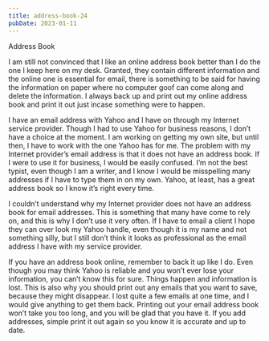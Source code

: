 ```yaml
---
title: address-book-24
pubDate: 2023-01-11
---
```


Address Book

I am still not convinced that I like an online address book better than I do the one I keep here on my desk. Granted, they contain different information and the online one is essential for email, there is something to be said for having the information on paper where no computer goof can come along and delete the information. I always back up and print out my online address book and print it out just incase something were to happen.

I have an email address with Yahoo and I have on through my Internet service provider. Though I had to use Yahoo for business reasons, I don’t have a choice at the moment. I am working on getting my own site, but until then, I have to work with the one Yahoo has for me. The problem with my Internet provider’s email address is that it does not have an address book. If I were to use it for business, I would be easily confused. I’m not the best typist, even though I am a writer, and I know I would be misspelling many addresses if I have to type them in on my own. Yahoo, at least, has a great address book so I know it’s right every time.

I couldn’t understand why my Internet provider does not have an address book for email addresses. This is something that many have come to rely on, and this is why I don’t use it very often. If I have to email a client I hope they can over look my Yahoo handle, even though it is my name and not something silly, but I still don’t think it looks as professional as the email address I have with my service provider.

If you have an address book online, remember to back it up like I do. Even though you may think Yahoo is reliable and you won’t ever lose your information, you can’t know this for sure. Things happen and information is lost. This is also why you should print out any emails that you want to save, because they might disappear. I lost quite a few emails at one time, and I would give anything to get them back. Printing out your email address book won’t take you too long, and you will be glad that you have it. If you add addresses, simple print it out again so you know it is accurate and up to date.